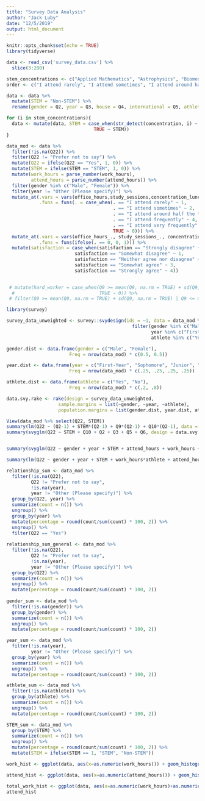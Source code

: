 ```yaml
---
title: "Survey Data Analysis"
author: "Jack Luby"
date: "12/5/2019"
output: html_document
---
```


```r
knitr::opts_chunk$set(echo = TRUE)
library(tidyverse)
```

```r
data <- read_csv('survey_data.csv') %>% 
  slice(3:280)
```

```r
stem_concentrations <- c("Applied Mathematics", "Astrophysics", "Biomedical Engineering", "Chemical and Physical Biology", "Chemistry", "Chemistry and Physics", "Computer Science", "Earth and Planetary Sciences", "Electrical Engineering", "Environmental Science and Engineering", "Environmental Science and Public Policy", "Human Developmental and Regenerative Biology", "Human Evolutionary Biology", "Integrative Biology", "Mathematics", "Mechanical Engineering", "Molecular and Cellular Biology", "Neuroscience", "Physics", "Statistics")
order <- c("I attend rarely", "I attend sometimes", "I attend around half the time", "I attend frequently", "I attend very frequently")

data <- data %>% 
  mutate(STEM = "Non-STEM") %>% 
  rename(gender = Q2, year = Q3, house = Q4, international = Q5, athlete = Q6, work_hours = Q9, attend_hours = Q10, concentration = Q11, honors = Q13, office_hours = Q15, study_sessions = Q16, concentration_lunches = Q17, social_events = Q18, other_concentration_social = Q19, satisfaction = Q20)

for (i in stem_concentrations){
  data <- mutate(data, STEM = case_when(str_detect(concentration, i) ~ "STEM",
                                TRUE ~ STEM))
}

data_mod <- data %>% 
  filter(!is.na(Q22)) %>% 
  filter(Q22 != "Prefer not to say") %>% 
  mutate(Q22 = ifelse(Q22 == "Yes", 1, 0)) %>% 
  mutate(STEM = ifelse(STEM == "STEM", 1, 0)) %>% 
  mutate(work_hours = parse_number(work_hours),
         attend_hours = parse_number(attend_hours)) %>% 
  filter(gender %in% c("Male", "Female")) %>% 
  filter(year != "Other (Please specify)") %>% 
  mutate_at(.vars = vars(office_hours,study_sessions,concentration_lunches,social_events), 
            .funs = funs(. = case_when(. == "I attend rarely" ~ 1,
                                       . == "I attend sometimes" ~ 2,
                                       . == "I attend around half the time" ~ 3,
                                       . == "I attend frequently" ~ 4,
                                       . == "I attend very frequently" ~ 5,
                                       TRUE ~ 0))) %>% 
  mutate_at(.vars = vars(office_hours_., study_sessions_., concentration_lunches_., social_events_.), 
            .funs = funs(ifelse(. == 0, 0, 1))) %>% 
  mutate(satisfaction = case_when(satisfaction == "Strongly disagree" ~ 0,
                         satisfaction == "Somewhat disagree" ~ 1,
                         satisfaction == "Neither agree nor disagree" ~ 2,
                         satisfaction == "Somewhat agree" ~ 3,
                         satisfaction == "Strongly agree" ~ 4))
  

 # mutate(hard_worker = case_when(Q9 >= mean(Q9, na.rm = TRUE) + sd(Q9, na.rm = TRUE) ~ 1,
  #                               TRUE ~ 0)) %>% 
 # filter(Q9 >= mean(Q9, na.rm = TRUE) + sd(Q9, na.rm = TRUE) | Q9 <= mean(Q9, na.rm = TRUE) - sd(Q9, na.rm = TRUE))
```

```r
library(survey)

survey_data_unweighted <- survey::svydesign(ids = ~1, data = data_mod %>% 
                                              filter(gender %in% c("Male", "Female"),
                                                     year %in% c("First-Year", "Sophomore", "Junior", "Senior"),
                                                     athlete %in% c("Yes", "No")))

gender.dist <- data.frame(gender = c("Male", "Female"),
                       Freq = nrow(data_mod) * c(0.5, 0.5))

year.dist <- data.frame(year = c("First-Year", "Sophomore", "Junior", "Senior"),
                       Freq = nrow(data_mod) * c(.25, .25, .25, .25))

athlete.dist <- data.frame(athlete = c("Yes", "No"),
                       Freq = nrow(data_mod) * c(.2, .8))

data.svy.rake <- rake(design = survey_data_unweighted,
                   sample.margins = list(~gender, ~year, ~athlete),
                   population.margins = list(gender.dist, year.dist, athlete.dist))

View(data_mod %>% select(Q22, STEM))
summary(lm(Q22 ~ (Q2-1) + STEM*(Q2-1) + Q9*(Q2-1) + Q10*(Q2-1), data = data_mod)) # Significant one
summary(svyglm(Q22 ~ STEM + Q10 + Q2 + Q3 + Q5 + Q6, design = data.svy.rake))


summary(svyglm(Q22 ~ gender + year + STEM + attend_hours + work_hours + athlete, design = data.svy.rake))

summary(lm(Q22 ~ gender + year + STEM + work_hours*athlete + attend_hours*athlete + Q15_. + Q16_. + Q17_. + Q18_. + Q20, data = data_mod))
```

```r
relationship_sum <- data_mod %>% 
  filter(!is.na(Q22),
         Q22 != "Prefer not to say",
         !is.na(year),
         year != "Other (Please specify)") %>% 
  group_by(Q22, year) %>% 
  summarize(count = n()) %>%
  ungroup() %>% 
  group_by(year) %>% 
  mutate(percentage = round(count/sum(count) * 100, 2)) %>% 
  ungroup() %>% 
  filter(Q22 == "Yes")
  
relationship_sum_general <- data_mod %>% 
  filter(!is.na(Q22),
         Q22 != "Prefer not to say",
         !is.na(year),
         year != "Other (Please specify)") %>% 
  group_by(Q22) %>% 
  summarize(count = n()) %>% 
  ungroup() %>% 
  mutate(percentage = round(count/sum(count) * 100, 2))
  
gender_sum <- data_mod %>% 
  filter(!is.na(gender)) %>% 
  group_by(gender) %>% 
  summarize(count = n()) %>% 
  ungroup() %>% 
  mutate(percentage = round(count/sum(count) * 100, 2))

year_sum <- data_mod %>% 
  filter(!is.na(year),
         year != "Other (Please specify)") %>% 
  group_by(year) %>% 
  summarize(count = n()) %>% 
  ungroup() %>% 
  mutate(percentage = round(count/sum(count) * 100, 2))

athlete_sum <- data_mod %>% 
  filter(!is.na(athlete)) %>% 
  group_by(athlete) %>% 
  summarize(count = n()) %>% 
  ungroup() %>% 
  mutate(percentage = round(count/sum(count) * 100, 2))

STEM_sum <- data_mod %>%
  group_by(STEM) %>% 
  summarize(count = n()) %>% 
  ungroup() %>% 
  mutate(percentage = round(count/sum(count) * 100, 2)) %>% 
  mutate(STEM = ifelse(STEM == 1, "STEM", "Non-STEM"))

work_hist <- ggplot(data, aes(x=as.numeric(work_hours))) + geom_histogram(binwidth = 1)

attend_hist <- ggplot(data, aes(x=as.numeric(attend_hours))) + geom_histogram(binwidth=1)

total_work_hist <- ggplot(data, aes(x=as.numeric(work_hours)+as.numeric(attend_hours))) + geom_histogram(binwidth=5)
attend_hist
```


